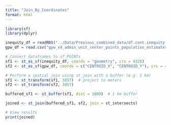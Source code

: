 ```yaml
---
title: "Join_By_Coordinates"
format: html
---
```


```r
library(sf)
library(dplyr)
```


```r
inequity_df = readRDS("../Data/Previous_combined_data/df.cont.inequity.compo.coastal.scores_sr.rds")
gpw_df = read.csv("gpw_v4_admin_unit_center_points_population_estimates_rev11_global_FILTERED.csv")

# Convert dataframes to sf POINTs
sf1 <- st_as_sf(inequity_df, coords = "geometry", crs = 4326)
sf2 <- st_as_sf(gpw_df, coords = c("CENTROID_X", "CENTROID_Y"), crs = 4326)

# Perform a spatial join using st_join with a buffer (e.g. 1 km)
sf1 <- st_transform(sf1, 3857)  # project to meters
sf2 <- st_transform(sf2, 3857)

buffered_sf1 <- st_buffer(sf1, dist = 1000)  # 1 km buffer

joined <- st_join(buffered_sf1, sf2, join = st_intersects)

# View results
print(joined)
```

